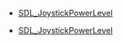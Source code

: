 <!-- DO NOT HAND-EDIT CATEGORY LISTS, THEY ARE AUTOGENERATED AND WILL BE OVERWRITTEN, BASED ON TAGS IN INDIVIDUAL PAGE FOOTERS. EDIT THOSE INSTEAD. -->
<!-- BEGIN CATEGORY LIST -->
* [[SDL_JoystickPowerLevel]]
<!-- END CATEGORY LIST -->
* [[SDL_JoystickPowerLevel]]
<!-- END CATEGORY LIST -->
